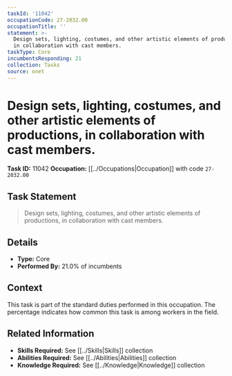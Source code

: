```yaml
---
taskId: '11042'
occupationCode: 27-2032.00
occupationTitle: ''
statement: >-
  Design sets, lighting, costumes, and other artistic elements of productions,
  in collaboration with cast members.
taskType: Core
incumbentsResponding: 21
collection: Tasks
source: onet
---
```

# Design sets, lighting, costumes, and other artistic elements of productions, in collaboration with cast members.

**Task ID:** 11042
**Occupation:** [[../Occupations|Occupation]] with code `27-2032.00`

## Task Statement

> Design sets, lighting, costumes, and other artistic elements of productions, in collaboration with cast members.

## Details

- **Type:** Core
- **Performed By:** 21.0% of incumbents

## Context

This task is part of the standard duties performed in this occupation. The percentage indicates how common this task is among workers in the field.

## Related Information

- **Skills Required:** See [[../Skills|Skills]] collection
- **Abilities Required:** See [[../Abilities|Abilities]] collection
- **Knowledge Required:** See [[../Knowledge|Knowledge]] collection
